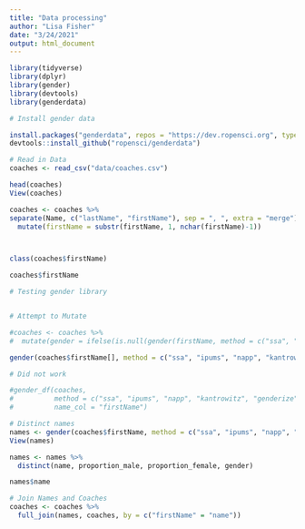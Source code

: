 ```yaml
---
title: "Data processing"
author: "Lisa Fisher"
date: "3/24/2021"
output: html_document
---
```


```r
library(tidyverse)
library(dplyr)
library(gender)
library(devtools)
library(genderdata)
```


```r
# Install gender data

install.packages("genderdata", repos = "https://dev.ropensci.org", type = "source")
devtools::install_github("ropensci/genderdata")
```


```r
# Read in Data
coaches <- read_csv("data/coaches.csv")

head(coaches)
View(coaches)

coaches <- coaches %>%
separate(Name, c("lastName", "firstName"), sep = ", ", extra = "merge") %>%
  mutate(firstName = substr(firstName, 1, nchar(firstName)-1))



class(coaches$firstName) 

coaches$firstName
```


```r
# Testing gender library


# Attempt to Mutate

#coaches <- coaches %>%
#  mutate(gender = ifelse(is.null(gender(firstName, method = c("ssa", "ipums", "napp", "kantrowitz", "genderize", "demo"), years = 2012)[1,4]), "none", gender(firstName, method = c("ssa", "ipums", "napp", "kantrowitz", "genderize", "demo"), years = 2012)[1,4]))

gender(coaches$firstName[], method = c("ssa", "ipums", "napp", "kantrowitz", "genderize", "demo"), years = 2012)[1,4]

# Did not work

#gender_df(coaches, 
#          method = c("ssa", "ipums", "napp", "kantrowitz", "genderize", "demo"), 
#          name_col = "firstName")

```




```r
# Distinct names
names <- gender(coaches$firstName, method = c("ssa", "ipums", "napp", "kantrowitz", "genderize", "demo"))
View(names)

names <- names %>%
  distinct(name, proportion_male, proportion_female, gender)

names$name

# Join Names and Coaches
coaches <- coaches %>%
  full_join(names, coaches, by = c("firstName" = "name"))
```

